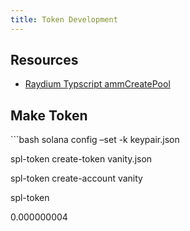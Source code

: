 ```yaml
---
title: Token Development
---
```


## Resources

- [Raydium Typscript ammCreatePool](https://github.com/raydium-io/raydium-sdk-V1-demo/blob/master/src/ammCreatePool.ts)

## Make Token

```bash
solana config --set -k keypair.json

spl-token create-token vanity.json 

spl-token create-account vanity

spl-token 

0.000000004